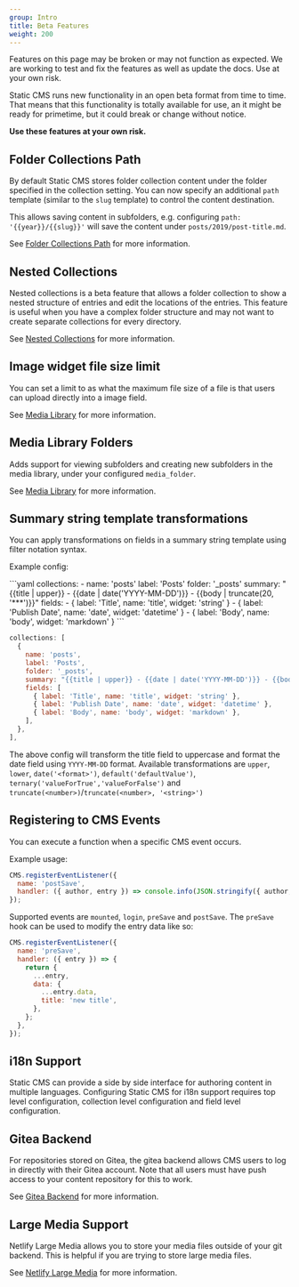 ```yaml
---
group: Intro
title: Beta Features
weight: 200
---
```


<Alert severity="error">
  Features on this page may be broken or may not function as expected. We are working to test and
  fix the features as well as update the docs. Use at your own risk.
</Alert>

Static CMS runs new functionality in an open beta format from time to time. That means that this functionality is totally available for use, an it might be ready for primetime, but it could break or change without notice.

**Use these features at your own risk.**

## Folder Collections Path

By default Static CMS stores folder collection content under the folder specified in the collection setting. You can now specify an additional `path` template (similar to the `slug` template) to control the content destination.

This allows saving content in subfolders, e.g. configuring `path: '{{year}}/{{slug}}'` will save the content under `posts/2019/post-title.md`.

See [Folder Collections Path](/docs/collection-types#folder-collections-path) for more information.

## Nested Collections

Nested collections is a beta feature that allows a folder collection to show a nested structure of entries and edit the locations of the entries. This feature is useful when you have a complex folder structure and may not want to create separate collections for every directory.

See [Nested Collections](/docs/collection-types#nested-collections) for more information.

## Image widget file size limit

You can set a limit to as what the maximum file size of a file is that users can upload directly into a image field.

See [Media Library](/docs/configuration-options#media-library) for more information.

## Media Library Folders

Adds support for viewing subfolders and creating new subfolders in the media library, under your configured `media_folder`.

See [Media Library](/docs/configuration-options#media-library) for more information.

## Summary string template transformations

You can apply transformations on fields in a summary string template using filter notation syntax.

Example config:

<CodeTabs>
```yaml
collections:
  - name: 'posts'
    label: 'Posts'
    folder: '_posts'
    summary: "{{title | upper}} - {{date | date('YYYY-MM-DD')}} - {{body | truncate(20, '***')}}"
    fields:
      - { label: 'Title', name: 'title', widget: 'string' }
      - { label: 'Publish Date', name: 'date', widget: 'datetime' }
      - { label: 'Body', name: 'body', widget: 'markdown' }
```

```js
collections: [
  {
    name: 'posts',
    label: 'Posts',
    folder: '_posts',
    summary: "{{title | upper}} - {{date | date('YYYY-MM-DD')}} - {{body | truncate(20, '***')}}",
    fields: [
      { label: 'Title', name: 'title', widget: 'string' },
      { label: 'Publish Date', name: 'date', widget: 'datetime' },
      { label: 'Body', name: 'body', widget: 'markdown' },
    ],
  },
],
```

</CodeTabs>

The above config will transform the title field to uppercase and format the date field using `YYYY-MM-DD` format.
Available transformations are `upper`, `lower`, `date('<format>')`, `default('defaultValue')`, `ternary('valueForTrue','valueForFalse')` and `truncate(<number>)`/`truncate(<number>, '<string>')`

## Registering to CMS Events

You can execute a function when a specific CMS event occurs.

Example usage:

```javascript
CMS.registerEventListener({
  name: 'postSave',
  handler: ({ author, entry }) => console.info(JSON.stringify({ author, data: entry.data })),
});
```

Supported events are `mounted`, `login`, `preSave` and `postSave`. The `preSave` hook can be used to modify the entry data like so:

```javascript
CMS.registerEventListener({
  name: 'preSave',
  handler: ({ entry }) => {
    return {
      ...entry,
      data: {
        ...entry.data,
        title: 'new title',
      },
    };
  },
});
```

## i18n Support

Static CMS can provide a side by side interface for authoring content in multiple languages. Configuring Static CMS for i18n support requires top level configuration, collection level configuration and field level configuration.

## Gitea Backend

For repositories stored on Gitea, the gitea backend allows CMS users to log in directly with their Gitea account. Note that all users must have push access to your content repository for this to work.

See [Gitea Backend](/docs/gitea-backend) for more information.

## Large Media Support

Netlify Large Media allows you to store your media files outside of your git backend. This is helpful if you are trying to store large media files.

See [Netlify Large Media](/docs/netlify-large-media) for more information.
